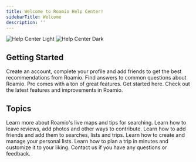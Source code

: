 ```yaml
---
title: Welcome to Roamio Help Center!
sidebarTitle: Welcome
description: ''
---
```


<img
  className="block dark:hidden"
  src="/images/hero-light.png"
  alt="Help Center Light"
/>
<img
  className="hidden dark:block"
  src="/images/hero-dark.png"
  alt="Help Center Dark"
/>

## Getting Started

<CardGroup cols={2}>
  <Card
    title="Create New Account"
    icon="user-plus"
    href="get-started/onboarding"
  >
    Create an account, complete your profile and add friends
    to get the best recommendations from Roamio.
  </Card>
  <Card
    title="Frequently Asked Questions"
    icon="comment-question"
    href="faq/frequently-asked-questions"
  >
    Find answers to common questions about Roamio.
  </Card>
  <Card
    title="Roamio Pro"
    icon="badge-check"
    href="pro/overview"
  >
    Pro comes with a ton of great features. Get started here.
  </Card>
  <Card
    title="What's New"
    icon="sparkles"
    href="whats-new/1-9-3"
  >
    Check out the latest features and improvements in Roamio.
  </Card>
</CardGroup>

## Topics

<CardGroup cols={2}>
  <Card
    title="Maps and Search"
    icon="map"
    href="tutorials/community/introduction"
  >
    Learn more about Roamio's live maps and tips for searching.
  </Card>
  <Card
    title="Community and Live Data"
    icon="users"
    href="tutorials/community/introduction"
  >
    Learn how to leave reviews, add photos and other ways to contribute.
  </Card>
  <Card
    title="Friends and Collaboration"
    icon="user-group"
    href="tutorials/friends-sharing/friends"
  >
    Learn how to add friends and add them to searches, lists and trips.
  </Card>
  <Card
    title="Personal List"
    icon="list-check"
    href="tutorials/personal-list/getting-started"
  >
    Learn how to create and manage your personal lists.
  </Card>
  <Card
    title="Plan a Trip"
    icon="rectangles-mixed"
    href="tutorials/trip-planning/getting-started"
  >
    Learn how to plan a trip in minutes and customize it to your liking.
  </Card>
  <Card
    title="Contact Support"
    icon="envelope"
    href="mailto:support@roamio.io"
  >
    Contact us if you have any questions or feedback.
  </Card>
</CardGroup>
